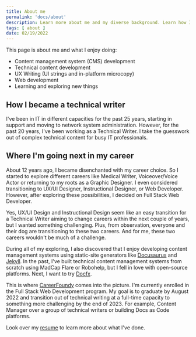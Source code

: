 ```yaml
---
title: About me
permalink: 'docs/about'
description: Learn more about me and my diverse background. Learn how I got here and where I'm going.
tags: [ about ]
date: 02/19/2022
---
```


This page is about me and what I enjoy doing:
- Content management system (CMS) development
- Technical content development
- UX Writing (UI strings and in-platform microcopy)
- Web development
- Learning and exploring new things

## How I became a technical writer
I've been in IT in different capacities for the past 25 years, starting in support and moving to network system administration. However, for the past 20 years, I've been working as a Technical Writer. I take the guesswork out of complex technical content for busy IT professionals. 

## Where I'm going next in my career
About 12 years ago, I became disenchanted with my career choice. So I started to explore different careers like Medical Writer, Voiceover/Voice Actor or returning to my roots as a Graphic Designer. I even considered transitioning to UX/UI Designer, Instructional Designer, or Web Developer. However, after exploring these possibilities, I decided on Full Stack Web Developer.

Yes, UX/UI Design and Instructional Design seem like an easy transition for a Technical Writer aiming to change careers within the next couple of years, but I wanted something challenging. Plus, from observation, everyone and their dog are transitioning to these two careers. And for me, these two careers wouldn't be much of a challenge.

During all of my exploring, I also discovered that I enjoy developing content management systems using static-site generators like [Docusaurus](https://docusaurus.io/docs) and [Jekyll](https://jekyllrb.com/). In the past, I've built technical content management systems from scratch using MadCap Flare or Robohelp, but I fell in love with open-source platforms. Next, I want to try [Docfx](https://dotnet.github.io/docfx/tutorial/docfx_getting_started.html).

This is where [CareerFoundy](https://careerfoundry.com/en/courses/become-a-web-developer/) comes into the picture. I'm currently enrolled in the Full Stack Web Development program. My goal is to graduate by August 2022 and transition out of technical writing at a full-time capacity to something more challenging by the end of 2023. For example, Content Manager over a group of technical writers or building Docs as Code platforms. 

Look over my [resume](resume.mdx) to learn more about what I've done.
